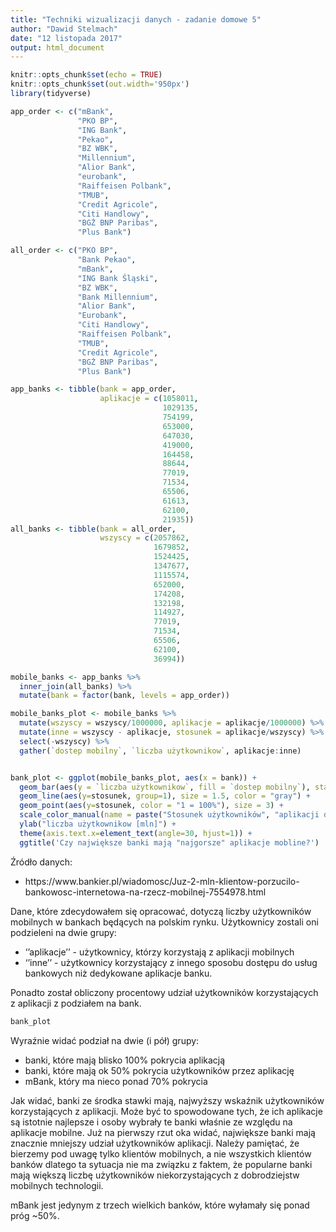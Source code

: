 ```yaml
---
title: "Techniki wizualizacji danych - zadanie domowe 5"
author: "Dawid Stelmach"
date: "12 listopada 2017"
output: html_document
---
```


```r
knitr::opts_chunk$set(echo = TRUE)
knitr::opts_chunk$set(out.width='950px')
library(tidyverse)

```

```r
app_order <- c("mBank",
               "PKO BP",
               "ING Bank",
               "Pekao",
               "BZ WBK",
               "Millennium",
               "Alior Bank",
               "eurobank",
               "Raiffeisen Polbank",
               "TMUB",
               "Credit Agricole",
               "Citi Handlowy",
               "BGŻ BNP Paribas",
               "Plus Bank")

all_order <- c("PKO BP",
               "Bank Pekao",
               "mBank",
               "ING Bank Śląski",
               "BZ WBK",
               "Bank Millennium",
               "Alior Bank",
               "Eurobank",
               "Citi Handlowy",
               "Raiffeisen Polbank",
               "TMUB",
               "Credit Agricole",
               "BGŻ BNP Paribas",
               "Plus Bank")

app_banks <- tibble(bank = app_order,
                    aplikacje = c(1058011,
                                  1029135,
                                  754199,
                                  653000,
                                  647030,
                                  419000,
                                  164458,
                                  88644,
                                  77019,
                                  71534,
                                  65506,
                                  61613,
                                  62100,
                                  21935))
all_banks <- tibble(bank = all_order,
                    wszyscy = c(2057862,
                                1679852,
                                1524425,
                                1347677,
                                1115574,
                                652000,
                                174208,
                                132198,
                                114927,
                                77019,
                                71534,
                                65506,
                                62100,
                                36994))

mobile_banks <- app_banks %>%
  inner_join(all_banks) %>%
  mutate(bank = factor(bank, levels = app_order))

mobile_banks_plot <- mobile_banks %>%
  mutate(wszyscy = wszyscy/1000000, aplikacje = aplikacje/1000000) %>%
  mutate(inne = wszyscy - aplikacje, stosunek = aplikacje/wszyscy) %>%
  select(-wszyscy) %>%
  gather(`dostep mobilny`, `liczba użytkownikow`, aplikacje:inne)


bank_plot <- ggplot(mobile_banks_plot, aes(x = bank)) +
  geom_bar(aes(y = `liczba użytkownikow`, fill = `dostep mobilny`), stat = "identity") +
  geom_line(aes(y=stosunek, group=1), size = 1.5, color = "gray") +
  geom_point(aes(y=stosunek, color = "1 = 100%"), size = 3) +
  scale_color_manual(name = paste("Stosunek użytkowników", "aplikacji do pozostałych", sep = "\n"), values = c("black")) +
  ylab("liczba użytkownikow [mln]") +
  theme(axis.text.x=element_text(angle=30, hjust=1)) +
  ggtitle('Czy największe banki mają "najgorsze" aplikacje mobline?')
```

Źródło danych:

- https://www.bankier.pl/wiadomosc/Juz-2-mln-klientow-porzucilo-bankowosc-internetowa-na-rzecz-mobilnej-7554978.html

Dane, które zdecydowałem się opracować, dotyczą liczby użytkowników mobilnych w bankach będących na polskim rynku. Użytkownicy zostali oni podzieleni na dwie grupy:

- ''aplikacje'' - użytkownicy, którzy korzystają z aplikacji mobilnych
- ''inne'' - użytkownicy korzystający z innego sposobu dostępu do usług bankowych niż dedykowane aplikacje banku.

Ponadto został obliczony procentowy udział użytkowników korzystających z aplikacji z podziałem na bank.

```r
bank_plot
```

Wyraźnie widać podział na dwie (i pół) grupy:

- banki, które mają blisko 100% pokrycia aplikacją
- banki, które mają ok 50% pokrycia użytkowników przez aplikację
- mBank, który ma nieco ponad 70% pokrycia

Jak widać, banki ze środka stawki mają, najwyższy wskaźnik użytkowników korzystających z aplikacji. Może być to spowodowane tych, że ich aplikacje są istotnie najlepsze i osoby wybrały te banki właśnie ze względu na aplikacje mobilne.
Już na pierwszy rzut oka widać, największe banki mają znacznie mniejszy udział użytkowników aplikacji. Należy pamiętać, że bierzemy pod uwagę tylko klientów mobilnych, a nie wszystkich klientów banków dlatego ta sytuacja nie ma związku z faktem, że popularne banki mają większą liczbę użytkowników niekorzystających z dobrodziejstw mobilnych technologii.

mBank jest jedynym z trzech wielkich banków, które wyłamały się ponad próg ~50%.
